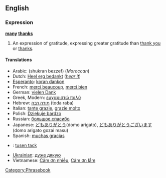 ==English==
===Expression===
'''[[many]] [[thanks]]'''

#An expression of gratitude, expressing greater gratitude than [[thank you]] or [[thanks]].

====Translations====
*Arabic: (shukran bezzef) (''Moroccan'')
*Dutch: [[Heel erg bedankt]] (''[[Media:Heel_erg_bedankt.ogg|hear it]]'')
*[[Esperanto]]: [[koran dankon]]
*French: [[merci beaucoup]], [[merci bien]]
*German: [[vielen Dank]]
*Greek, Modern: [[ευχαριστώ πολύ]]
*Hebrew: [[תודה רבה]] (toda raba)
*Italian: [[tante grazie]], [[grazie molto]]
*Polish: [[Dziękuje bardzo]]
*Russian: [[большое спасибо]]
*Japanese: [[どもありがとう]](domo arigato), [[どもありがとうございます]](domo arigato gozai masu)
*Spanish: [[muchas gracias]]
*{{sv}}: [[tusen tack]]
*[[Ukrainian]]: [[дуже дякую]]
*Vietnamese: [[Cảm ơn nhiều]], [[Cảm ơn lắm]]

[[Category:Phrasebook]]